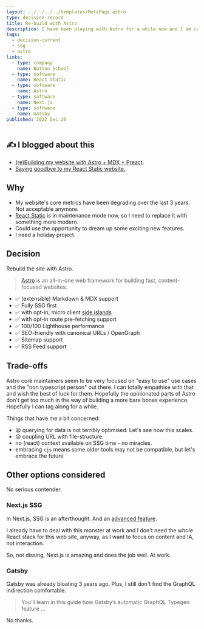 ```yaml
---
layout: ../../../../templates/MetaPage.astro
type: decision-record
title: Re-build with Astro
description: I have been playing with Astro for a while now and I am confident this is the static site generator I have been waiting for.
tags:
  - decision-current
  - ssg
  - astro
links:
  - type: company
    name: Button School
  - type: software
    name: React Static
  - type: software
    name: Astro
  - type: software
    name: Next.js
  - type: software
    name: Gatsby
published: 2022 Dec 20
---
```


<Note type="blog">

## :writing_hand: I blogged about this

- [(re)Building my website with Astro + MDX + Preact](/posts/2023-01/building-my-website-with-astro-mdx-preact).
- [Saying goodbye to my React Static website.](/posts/2023-01/saying-goodbye-to-my-react-static-website).

</Note>

## Why

- My website's core metrics have been degrading over the last 3 years. Not acceptable anymore.
- [React Static](/meta/records/rejected/react-static) is in maintenance mode now, so I need to replace it with something more modern.
- Could use the opportunity to dream up some exciting new features.
- I need a holiday project.

## Decision

Rebuild the site with Astro.

> [Astro](https://astro.build) is an all-in-one web framework for building fast, content-focused websites.

- :white_check_mark: (extensible) Markdown & MDX support
- :white_check_mark: Fully SSG first
- :white_check_mark: with opt-in, micro client [side islands](https://docs.astro.build/en/concepts/islands/)
- :white_check_mark: with opt-in route pre-fetching support
- :white_check_mark: 100/100 Lighthouse performance
- :white_check_mark: SEO-friendly with canonical URLs / OpenGraph
- :white_check_mark: Sitemap support
- :white_check_mark: RSS Feed support

## Trade-offs

Astro core maintainers seem to be very focused on "easy to use" use cases and the "non typescript person" out there. I can totally empathise with that and wish the best of luck for them. Hopefully the opinionated parts of Astro don't get too much in the way of building a more bare bones experience. Hopefully I can tag along for a while.

Things that have me a bit concerned:

- :frowning: querying for data is not terribly optimised. Let's see how this scales.
- :cry: coupling URL with file-structure.
- no (react) context available on SSG time - no miracles.
- embracing `cjs` means some older tools may not be compatible, but let's embrace the future

## Other options considered

No serious contender.

### Next.js SSG

In Next.js, SSG is an afterthought. And an [advanced feature](https://nextjs.org/docs/advanced-features/static-html-export).

I already have to deal with this monster at work and I don't need the whole React stack for this web site, anyway, as I want to focus on content and IA, not interaction.

So, not dissing, Next.js is amazing and does the job well. At work.

### Gatsby

Gatsby was already bloating 3 years ago. Plus, I still don't find the GraphQL indirection comfortable.

> You’ll learn in this guide how Gatsby’s automatic GraphQL Typegen feature ...

No thanks.
